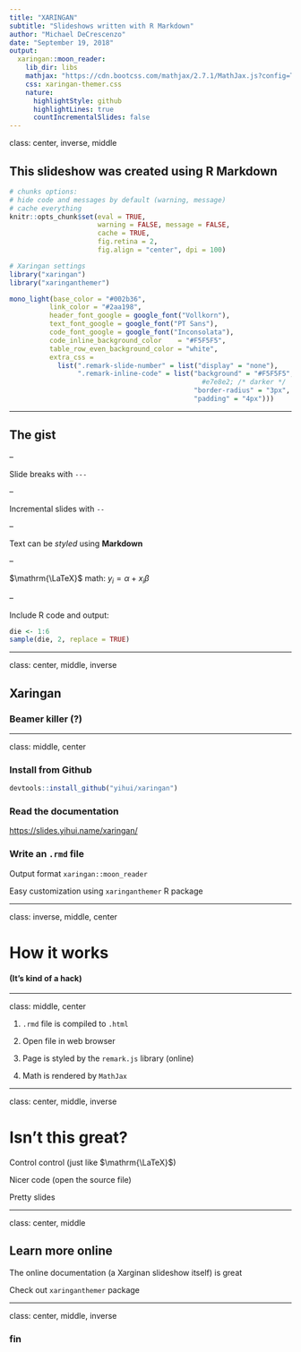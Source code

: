 ```yaml
---
title: "XARINGAN"
subtitle: "Slideshows written with R Markdown"
author: "Michael DeCrescenzo"
date: "September 19, 2018"
output:
  xaringan::moon_reader:
    lib_dir: libs
    mathjax: "https://cdn.bootcss.com/mathjax/2.7.1/MathJax.js?config=TeX-AMS_HTML"
    css: xaringan-themer.css
    nature:
      highlightStyle: github
      highlightLines: true
      countIncrementalSlides: false
---
```


class: center, inverse, middle

## This slideshow was created using R Markdown


```r
# chunks options:
# hide code and messages by default (warning, message)
# cache everything 
knitr::opts_chunk$set(eval = TRUE, 
                      warning = FALSE, message = FALSE,
                      cache = TRUE,
                      fig.retina = 2,
                      fig.align = "center", dpi = 100)

# Xaringan settings
library("xaringan")
library("xaringanthemer")

mono_light(base_color = "#002b36",
          link_color = "#2aa198",
          header_font_google = google_font("Vollkorn"), 
          text_font_google = google_font("PT Sans"), 
          code_font_google = google_font("Inconsolata"), 
          code_inline_background_color    = "#F5F5F5", 
          table_row_even_background_color = "white", 
          extra_css = 
            list(".remark-slide-number" = list("display" = "none"), 
                 ".remark-inline-code" = list("background" = "#F5F5F5", 
                                                #e7e8e2; /* darker */
                                              "border-radius" = "3px", 
                                              "padding" = "4px")))
```


---


## The gist

--

Slide breaks with `---`

--

Incremental slides with `--`

--

Text can be _styled_ using **Markdown**

--

$\mathrm{\LaTeX}$ math: $y_i = \alpha + x_i \beta$ 

--

Include R code and output:

```r
die <- 1:6
sample(die, 2, replace = TRUE)
```





---

class: center, middle, inverse

## Xaringan

### Beamer killer (?)



---

class: middle, center


### Install from Github

```r
devtools::install_github("yihui/xaringan")
```

### Read the documentation

<https://slides.yihui.name/xaringan/>


### Write an `.rmd` file

Output format `xaringan::moon_reader`

Easy customization using `xaringanthemer` R package


---

class: inverse, middle, center

# How it works

#### (It's kind of a hack)


---

class: middle, center

1. `.rmd` file is compiled to `.html`

2. Open file in web browser

2. Page is styled by the `remark.js` library (online)

1. Math is rendered by `MathJax`


---

class: center, middle, inverse

# Isn't this great? 

Control control (just like $\mathrm{\LaTeX}$)

Nicer code (open the source file)

Pretty slides



---

class: center, middle

## Learn more online

The online documentation (a Xarginan slideshow itself) is great

Check out `xaringanthemer` package



---

class: center, middle, inverse

### fin



